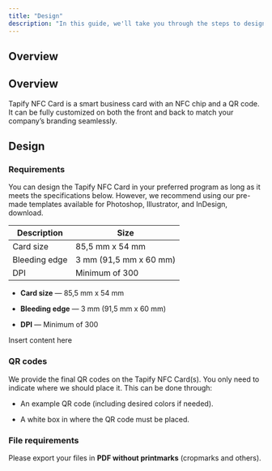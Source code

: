 ```yaml
---
title: "Design"
description: "In this guide, we'll take you through the steps to design Tapify NFC Business Cards."
---
```


## Overview

## Overview

Tapify NFC Card is a smart business card with an NFC chip and a QR code. It can be fully customized on both the front and back to match your company’s branding seamlessly.

## Design

### Requirements

You can design the Tapify NFC Card in your preferred program as long as it meets the specifications below. However, we recommend using our pre-made templates available for Photoshop, Illustrator, and InDesign, download.

| Description       | Size                   |
| ----------------- | ---------------------- |
| Card size         | 85,5 mm x 54 mm        |
| Bleeding edge     | 3 mm (91,5 mm x 60 mm) |
| DPI               | Minimum of 300         |

* **Card size** — 85,5 mm x 54 mm

* **Bleeding edge** —  3 mm (91,5 mm x 60 mm)

* **DPI** — Minimum of 300

<Card title="Download template" icon="download" href="https://api.tapify.app/storage/v1/object/public/logo//Logo-blue.png">
  Insert content here
</Card>

### QR codes

We provide the final QR codes on the Tapify NFC Card(s). You only need to indicate where we should place it. This can be done through:

* An example QR code (including desired colors if needed).

* A white box in where the QR code must be placed.

### File requirements

Please export your files in **PDF without printmarks** (cropmarks and others).